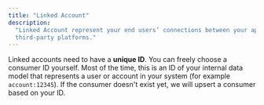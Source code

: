 ```yaml
---
title: "Linked Account"
description:
  "Linked Account represent your end users’ connections between your app and
  third-party platforms."
---
```


Linked accounts need to have a **unique ID**. You can freely choose a consumer
ID yourself. Most of the time, this is an ID of your internal data model that
represents a user or account in your system (for example `account:12345`). If
the consumer doesn't exist yet, we will upsert a consumer based on your ID.
